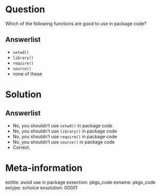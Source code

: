 Question
========

Which of the following functions are good to use in package code? 

Answerlist
----------

* `setwd()`
* `library()`
* `require()`
* `source()`
* none of these

Solution
========

Answerlist
----------

* No, you shouldn't use `setwd()` in package code
* No, you shouldn't use `library()` in package code
* No, you shouldn't use `require()` in package code
* No, you shouldn't use `source()` in package code
* Correct.

Meta-information
================
extitle: avoid use in package
exsection: pkgs_code
exname: pkgs_code
extype: schoice
exsolution: 00001
